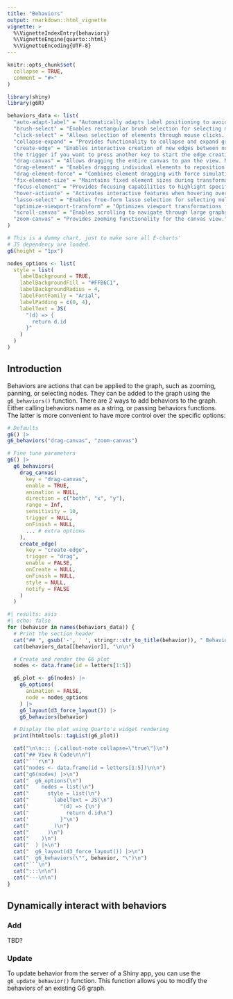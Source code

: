 ```yaml
---
title: "Behaviors"
output: rmarkdown::html_vignette
vignette: >
  %\VignetteIndexEntry{behaviors}
  %\VignetteEngine{quarto::html}
  %\VignetteEncoding{UTF-8}
---
```


```r
knitr::opts_chunk$set(
  collapse = TRUE,
  comment = "#>"
)
```

```r
library(shiny)
library(g6R)

behaviors_data <- list(
  "auto-adapt-label" = "Automatically adapts label positioning to avoid overlaps and improve readability.",
  "brush-select" = "Enables rectangular brush selection for selecting multiple elements at once. By default, the selection is made by clicking on shift and draging the mouse over the canvas.",
  "click-select" = "Allows selection of elements through mouse clicks. You can also select multiple elements by clicking on them while holding the shift key and enabling the option `multiple = TRUE`.",
  "collapse-expand" = "Provides functionality to collapse and expand graph structures. This works in a combo context.",
  "create-edge" = "Enables interactive creation of new edges between nodes. You can drag from one node to another to create an edge and also change
  the trigger if you want to press another key to start the edge creation. Not that this may be incompatible with other behaviors such as `drag-canvas`.",
  "drag-canvas" = "Allows dragging the entire canvas to pan the view. May be incompatible with other behaviors such as `create-edge` depending on the trigger key.",
  "drag-element" = "Enables dragging individual elements to reposition them. May be incompatible with other behaviors such as `create-edge` depending on the trigger key.",
  "drag-element-force" = "Combines element dragging with force simulation for dynamic positioning.",
  "fix-element-size" = "Maintains fixed element sizes during transformations.",
  "focus-element" = "Provides focusing capabilities to highlight specific elements.",
  "hover-activate" = "Activates interactive features when hovering over elements.",
  "lasso-select" = "Enables free-form lasso selection for selecting multiple elements. By default, the selection is made by clicking on shift and draging the mouse over the canvas.",
  "optimize-viewport-transform" = "Optimizes viewport transformations for better performance.",
  "scroll-canvas" = "Enables scrolling to navigate through large graphs.",
  "zoom-canvas" = "Provides zooming functionality for the canvas view."
)

# This is a dummy chart, just to make sure all E-charts'
# JS dependency are loaded.
g6(height = "1px")

nodes_options <- list(
  style = list(
    labelBackground = TRUE,
    labelBackgroundFill = "#FFB6C1",
    labelBackgroundRadius = 4,
    labelFontFamily = "Arial",
    labelPadding = c(0, 4),
    labelText = JS(
      "(d) => {
        return d.id
      }"
    )
  )
)
```

## Introduction

Behaviors are actions that can be applied to the graph, such as zooming, panning, or selecting nodes. They can be added to the graph using the `g6_behaviors()` function. There are 2 ways to add behaviors to the graph. Either calling behaviors name as a string, or passing behaviors functions. The latter is more convenient to have more control over the specific options:

```r
# Defaults
g6() |>
g6_behaviors("drag-canvas", "zoom-canvas")

# Fine tune parameters
g6() |>
  g6_behaviors(
    drag_canvas(
      key = "drag-canvas", 
      enable = TRUE,
      animation = NULL, 
      direction = c("both", "x", "y"),
      range = Inf,
      sensitivity = 10, 
      trigger = NULL,
      onFinish = NULL,
      ... # extra options
    ),
    create_edge(
      key = "create-edge",
      trigger = "drag",
      enable = FALSE, 
      onCreate = NULL,
      onFinish = NULL,
      style = NULL,
      notify = FALSE
    )
  )
```

```r
#| results: asis
#| echo: false
for (behavior in names(behaviors_data)) {
  # Print the section header
  cat("## ", gsub('-', ' ', stringr::str_to_title(behavior)), " Behavior\n\n")
  cat(behaviors_data[[behavior]], "\n\n")

  # Create and render the G6 plot
  nodes <- data.frame(id = letters[1:5])

  g6_plot <- g6(nodes) |>
    g6_options(
      animation = FALSE,
      node = nodes_options
    ) |>
    g6_layout(d3_force_layout()) |>
    g6_behaviors(behavior)

  # Display the plot using Quarto's widget rendering
  print(htmltools::tagList(g6_plot))

  cat("\n\n::: {.callout-note collapse=\"true\"}\n")
  cat("## View R Code\n\n")
  cat("```r\n")
  cat("nodes <- data.frame(id = letters[1:5])\n\n")
  cat("g6(nodes) |>\n")
  cat("  g6_options(\n")
  cat("    nodes = list(\n")
  cat("      style = list(\n")
  cat("        labelText = JS(\n")
  cat('          "(d) => {\n')
  cat("            return d.id\n")
  cat('          }"\n')
  cat("        )\n")
  cat("      )\n")
  cat("    )\n")
  cat("  ) |>\n")
  cat("  g6_layout(d3_force_layout()) |>\n")
  cat("  g6_behaviors(\"", behavior, "\")\n")
  cat("```\n")
  cat(":::\n\n")
  cat("---\n\n")
}
```

## Dynamically interact with behaviors

### Add

TBD?

### Update

To update behavior from the server of a Shiny app, you can use the `g6_update_behavior()` function. This function allows you to modify the behaviors of an existing G6 graph.